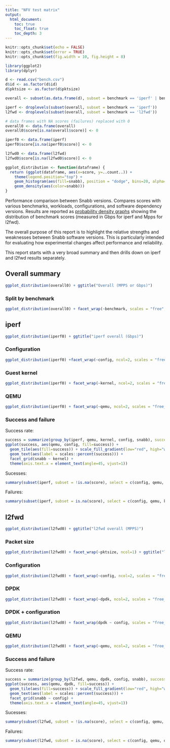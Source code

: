 ```yaml
---
title: "NFV test matrix"
output:
  html_document:
    toc: true
    toc_float: true
    toc_depth: 3
---
```


```r
knitr::opts_chunk$set(echo = FALSE)
knitr::opts_chunk$set(error = TRUE)
knitr::opts_chunk$set(fig.width = 10, fig.height = 8)
```

```r
library(ggplot2)
library(dplyr)
```
```r
d <- read.csv("bench.csv")
d$id <- as.factor(d$id)
d$pktsize <- as.factor(d$pktsize)

overall <- subset(as.data.frame(d), subset = benchmark == 'iperf' | benchmark == 'l2fwd')

iperf <- droplevels(subset(overall, subset = benchmark == 'iperf'))
l2fwd <- droplevels(subset(overall, subset = benchmark == 'l2fwd'))

# data frames with NA scores (failures) replaced with 0
overall0 <- data.frame(overall)
overall0$score[is.na(overall$score)] <- 0

iperf0 <- data.frame(iperf)
iperf0$score[is.na(iperf0$score)] <- 0

l2fwd0 <- data.frame(l2fwd)
l2fwd0$score[is.na(l2fwd0$score)] <- 0

ggplot_distribution <- function(dataframe) {
  return (ggplot(dataframe, aes(x=score, y=..count..)) +
    theme(legend.position="top") +
    geom_histogram(aes(fill=snabb), position = "dodge", bins=20, alpha=0.5) +
    geom_density(aes(color=snabb)))
}


```

Performance comparison between Snabb versions. Compares scores with various benchmarks, workloads, configurations, and software dependency versions. Results are reported as [probability density graphs](https://en.wikipedia.org/wiki/Probability_density_function) showing the distribution of benchmark scores (measured in Gbps for iperf and Mpps for l2fwd).

The overall purpose of this report is to highlight the relative strengths and weaknesses between Snabb software versions. This is particularly intended for evaluating how experimental changes affect performance and reliability.

This report starts with a very broad summary and then drills down on iperf and l2fwd results separately.

## Overall summary

```r
ggplot_distribution(overall0) + ggtitle("Overall (MPPS or Gbps)")
```

### Split by benchmark

```r
ggplot_distribution(overall0) + facet_wrap(~benchmark, scales = "free", ncol = 1, shrink = TRUE) + ggtitle("By benchmark (MPPS or Gbps)")
```

## iperf

```r
ggplot_distribution(iperf0) + ggtitle("iperf overall (Gbps)")
```

### Configuration

```r
ggplot_distribution(iperf0) +facet_wrap(~config, ncol=2, scales = "free_y", shrink = TRUE) + ggtitle("iperf by configuration (Gbps)")
```

### Guest kernel

```r
ggplot_distribution(iperf0) + facet_wrap(~kernel, ncol=2, scales = "free_y", shrink = TRUE) + ggtitle("iperf by guest kernel (Gbps)")
```

### QEMU

```r
ggplot_distribution(iperf0) + facet_wrap(~qemu, ncol=2, scales = "free_y", shrink = TRUE) + ggtitle("iperf by qemu (Gbps)")
```

### Success and failure

Success rate:

```r
success = summarize(group_by(iperf, qemu, kernel, config, snabb), success = mean(!is.na(score)))
ggplot(success, aes(qemu, config, fill=success)) +
  geom_tile(aes(fill=success)) + scale_fill_gradient(low="red", high="white") +
  geom_text(aes(label = scales::percent(success))) +
  facet_grid(snabb ~ kernel) +
  theme(axis.text.x = element_text(angle=45, vjust=1))
```

Sucesses:

```r
summary(subset(iperf, subset = !is.na(score), select = c(config, qemu, kernel)))
```

Failures:

```r
summary(subset(iperf, subset = is.na(score), select = c(config, qemu, kernel)))
```

## l2fwd

```r
ggplot_distribution(l2fwd0) + ggtitle("l2fwd overall (MPPS)")
```

### Packet size

```r
ggplot_distribution(l2fwd0) + facet_wrap(~pktsize, ncol=1) + ggtitle("l2fwd by packet size (MPPS)")
```

### Configuration

```r
ggplot_distribution(l2fwd0) + facet_wrap(~config, ncol=2, scales = "free_y", shrink = TRUE) + ggtitle("l2fwd by configuration (MPPS)")
```

### DPDK

```r
ggplot_distribution(l2fwd0) + facet_wrap(~dpdk, ncol=2, scales = "free_y", shrink = TRUE) + ggtitle("l2fwd by DPDK (MPPS)")
```

### DPDK + configuration

```r
ggplot_distribution(l2fwd0) + facet_wrap(dpdk ~ config, scales = "free_y", shrink = TRUE) + ggtitle("l2fwd by DPDK and configuration (MPPS)")
```

### QEMU

```r
ggplot_distribution(l2fwd0) + facet_wrap(~qemu, ncol=2, scales = "free_y", shrink = TRUE) + ggtitle("l2fwd by QEMU (MPPS)")
```

### Success and failure

Success rate:

```r
success = summarize(group_by(l2fwd, qemu, dpdk, config, snabb), success = mean(!is.na(score)))
ggplot(success, aes(qemu, dpdk, fill=success)) +
  geom_tile(aes(fill=success)) + scale_fill_gradient(low="red", high="white") +
  geom_text(aes(label = scales::percent(success))) +
  facet_grid(snabb ~ config) +
  theme(axis.text.x = element_text(angle=45, vjust=1))
```

Sucesses:

```r
summary(subset(l2fwd, subset = !is.na(score), select = c(config, qemu, dpdk, snabb, pktsize)))
```

Failures:

```r
summary(subset(l2fwd, subset = is.na(score), select = c(config, qemu, dpdk, snabb, pktsize)))
```
